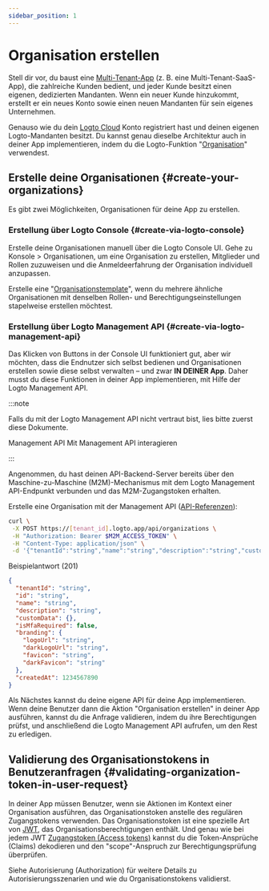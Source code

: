 ```yaml
---
sidebar_position: 1
---
```


# Organisation erstellen

Stell dir vor, du baust eine [Multi-Tenant-App](https://auth.wiki/multi-tenancy) (z. B. eine Multi-Tenant-SaaS-App), die zahlreiche Kunden bedient, und jeder Kunde besitzt einen eigenen, dedizierten Mandanten. Wenn ein neuer Kunde hinzukommt, erstellt er ein neues Konto sowie einen neuen Mandanten für sein eigenes Unternehmen.

Genauso wie du dein [Logto Cloud](https://cloud.logto.io/) Konto registriert hast und deinen eigenen Logto-Mandanten besitzt. Du kannst genau dieselbe Architektur auch in deiner App implementieren, indem du die Logto-Funktion "[Organisation](/organizations)" verwendest.

## Erstelle deine Organisationen \{#create-your-organizations}

Es gibt zwei Möglichkeiten, Organisationen für deine App zu erstellen.

### Erstellung über Logto Console \{#create-via-logto-console}

Erstelle deine Organisationen manuell über die Logto Console UI. Gehe zu <CloudLink to="/organizations">Konsole > Organisationen</CloudLink>, um eine Organisation zu erstellen, Mitglieder und Rollen zuzuweisen und die Anmeldeerfahrung der Organisation individuell anzupassen.

Erstelle eine "[Organisationstemplate](/authorization/organization-template)", wenn du mehrere ähnliche Organisationen mit denselben Rollen- und Berechtigungseinstellungen stapelweise erstellen möchtest.

### Erstellung über Logto Management API \{#create-via-logto-management-api}

Das Klicken von Buttons in der Console UI funktioniert gut, aber wir möchten, dass die Endnutzer sich selbst bedienen und Organisationen erstellen sowie diese selbst verwalten – und zwar **IN DEINER App**. Daher musst du diese Funktionen in deiner App implementieren, mit Hilfe der Logto Management API.

:::note

Falls du mit der Logto Management API nicht vertraut bist, lies bitte zuerst diese Dokumente.

<Url href="/concepts/core-service/#management-api">Management API</Url>
<Url href="/integrate-logto/interact-with-management-api">Mit Management API interagieren</Url>

:::

Angenommen, du hast deinen API-Backend-Server bereits über den Maschine-zu-Maschine (M2M)-Mechanismus mit dem Logto Management API-Endpunkt verbunden und das M2M-Zugangstoken erhalten.

Erstelle eine Organisation mit der Management API ([API-Referenzen](https://openapi.logto.io/operation/operation-createorganization)):

```bash
curl \
 -X POST https://[tenant_id].logto.app/api/organizations \
 -H "Authorization: Bearer $M2M_ACCESS_TOKEN" \
 -H "Content-Type: application/json" \
 -d '{"tenantId":"string","name":"string","description":"string","customData":{},"isMfaRequired":false,"branding":{"logoUrl":"string","darkLogoUrl":"string","favicon":"string","darkFavicon":"string"},"createdAt":1234567890}'
```

Beispielantwort (201)

```json
{
  "tenantId": "string",
  "id": "string",
  "name": "string",
  "description": "string",
  "customData": {},
  "isMfaRequired": false,
  "branding": {
    "logoUrl": "string",
    "darkLogoUrl": "string",
    "favicon": "string",
    "darkFavicon": "string"
  },
  "createdAt": 1234567890
}
```

Als Nächstes kannst du deine eigene API für deine App implementieren. Wenn deine Benutzer dann die Aktion "Organisation erstellen" in deiner App ausführen, kannst du die Anfrage validieren, indem du ihre Berechtigungen prüfst, und anschließend die Logto Management API aufrufen, um den Rest zu erledigen.

## Validierung des Organisationstokens in Benutzeranfragen \{#validating-organization-token-in-user-request}

In deiner App müssen Benutzer, wenn sie Aktionen im Kontext einer Organisation ausführen, das Organisationstoken anstelle des regulären Zugangstokens verwenden. Das Organisationstoken ist eine spezielle Art von [JWT](https://auth.wiki/jwt), das Organisationsberechtigungen enthält. Und genau wie bei jedem JWT [Zugangstoken (Access tokens)](https://auth.wiki/access-token) kannst du die Token-Ansprüche (Claims) dekodieren und den "scope"-Anspruch zur Berechtigungsprüfung überprüfen.

Siehe <Url href="/authorization">Autorisierung (Authorization)</Url> für weitere Details zu Autorisierungsszenarien und wie du Organisationstokens validierst.
